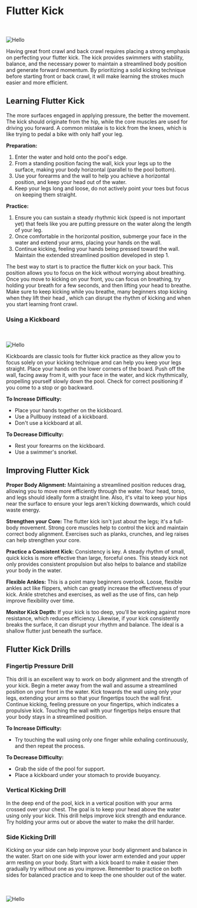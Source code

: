 
# Flutter Kick
<br></br>
<Image src="/images/flutterkick.jpg" alt="Hello" width={600} height={600} />

Having great front crawl and back crawl requires placing a strong emphasis on perfecting your flutter kick. The kick provides swimmers with stability, balance, and the necessary power to maintain a streamlined body position and generate forward momentum. By prioritizing a solid kicking technique before starting front or back crawl, it will make learning the strokes much easier and more efficient.


## Learning Flutter Kick

The more surfaces engaged in applying pressure, the better the movement. The kick should originate from the hip, while the core muscles are used for driving you forward.  A common mistake is to kick from the knees, which is like trying to pedal a bike with only half your leg.



**Preparation:**

1. Enter the water and hold onto the pool's edge.
2. From a standing position facing the wall, kick your legs up to the surface, making your body horizontal (parallel to the pool bottom).
3. Use your forearms and the wall to help you achieve a horizontal position, and keep your head out of the water.
4. Keep your legs long and loose, do not actively point your toes but focus on keeping them straight.

**Practice:**

1. Ensure you can sustain a steady rhythmic kick (speed is not important yet) that feels like you are putting pressure on the water along the length of your leg.
2. Once comfortable in the horizontal position, submerge your face in the water and extend your arms, placing your hands on the wall.
3. Continue kicking, feeling your hands being pressed toward the wall. Maintain the extended streamlined position developed in step 1.

The best way to start is to practice the flutter kick on your back. This position allows you to focus on the kick without worrying about breathing. Once you move to kicking on your front, you can focus on breathing, try holding your breath for a few seconds, and then lifting your head to breathe. Make sure to keep kicking while you breathe, many beginners stop kicking when they lift their head , which can disrupt the rhythm of kicking and when you start learning front crawl.

### Using a Kickboard

<br></br>
<Image src="/images/backflutter.jpg" alt="Hello" width={600} height={600} />

Kickboards are classic tools for flutter kick practice as they allow you to focus solely on your kicking technique amd can help you keep your legs straight. Place your hands on the lower corners of the board. Push off the wall, facing away from it, with your face in the water, and kick rhythmically, propelling yourself slowly down the pool. Check for correct positioning if you come to a stop or go backward.

**To Increase Difficulty:**
- Place your hands together on the kickboard.
- Use a Pullbuoy instead of a kickboard.
- Don't use a kickboard at all.

**To Decrease Difficulty:**
- Rest your forearms on the kickboard.
- Use a swimmer's snorkel.

## Improving Flutter Kick

**Proper Body Alignment:** Maintaining a streamlined position reduces drag, allowing you to move more efficiently through the water. Your head, torso, and legs should ideally form a straight line. Also, it's vital to keep your hips near the surface to ensure your legs aren't kicking downwards, which could waste energy.

**Strengthen your Core:** The flutter kick isn't just about the legs; it's a full-body movement. Strong core muscles help to control the kick and maintain correct body alignment. Exercises such as planks, crunches, and leg raises can help strengthen your core.

**Practice a Consistent Kick:** Consistency is key. A steady rhythm of small, quick kicks is more effective than large, forceful ones. This steady kick not only provides consistent propulsion but also helps to balance and stabilize your body in the water. 

**Flexible Ankles:** This is a point many beginners overlook. Loose, flexible ankles act like flippers, which can greatly increase the effectiveness of your kick. Ankle stretches and exercises, as well as the use of fins, can help improve flexibility over time.

**Monitor Kick Depth:** If your kick is too deep, you'll be working against more resistance, which reduces efficiency. Likewise, if your kick consistently breaks the surface, it can disrupt your rhythm and balance. The ideal is a shallow flutter just beneath the surface.

## Flutter Kick Drills

### Fingertip Pressure Drill

This drill is an excellent way to work on body alignment and the strength of your kick. Begin a meter away from the wall and assume a streamlined position on your front in the water. Kick towards the wall using only your legs, extending your arms so that your fingertips touch the wall first. Continue kicking, feeling pressure on your fingertips, which indicates a propulsive kick. Touching the wall with your fingertips helps ensure that your body stays in a streamlined position.

**To Increase Difficulty:**
- Try touching the wall using only one finger while exhaling continuously, and then repeat the process.

**To Decrease Difficulty:**
- Grab the side of the pool for support.
- Place a kickboard under your stomach to provide buoyancy.


### Vertical Kicking Drill

In the deep end of the pool, kick in a vertical position with your arms crossed over your chest. The goal is to keep your head above the water using only your kick. This drill helps improve kick strength and endurance. Try holding your arms out or above the water to make the drill harder.

### Side Kicking Drill

Kicking on your side can help improve your body alignment and balance in the water. Start on one side with your lower arm extended and your upper arm resting on your body. Start with a kick board to make it easier then gradually try without one as you improve. Remember to practice on both sides for balanced practice and to keep the one shoulder out of the water.

<br></br>
<Image src="/images/sidekick.jpg" alt="Hello" width={600} height={600} />